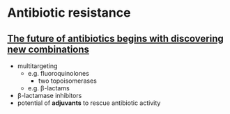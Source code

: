 # Antibiotic resistance

## [The future of antibiotics begins with discovering new combinations](https://nyaspubs.onlinelibrary.wiley.com/doi/10.1111/nyas.14649)
- multitargeting
  - e.g. fluoroquinolones
    - two topoisomerases
  - e.g. β-lactams
- β-lactamase inhibitors
- potential of **adjuvants** to rescue antibiotic activity